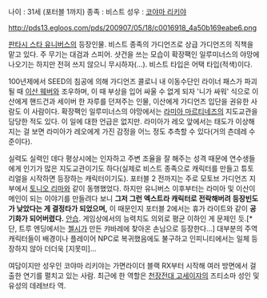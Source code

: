 나이 : 31세 (포터블 1까지)
종족 : 비스트
성우 : [[코야마 리키야]]

http://pds13.egloos.com/pds/200907/05/18/c0016918_4a50b169eabe6.png

[[판타시 스타 유니버스]]의 등장인물.
비스트 종족의 가디언즈로 상급 가디언즈의 직책을 맡고 있다. 주 무기는 대검과 스피어. 샷건을 쓰는 모습이 확장팩인 일루미너스의 야망에 나오기는 하지만 전혀 쓰지 않으니 무시하자(...). 비스트 타입은 어택 타입(적색)이다.

100년제에서 SEED의 침공에 의해 가디언즈 콜로니 내 이동수단인 라이너 패스가 파괴될 때 [[이산 웨버]]와 조우하며, 이 때 부상을 입어 싸울 수 없게 되자 '니가 싸워' 식으로 이산에게 핸드건과 세이버 한 자루를 던져주는 인물, 이산에게 가디언즈 입단을 권유한 사람도 이 사람이다. 확장팩인 일루미너스의 야망에서는 [[라미아 마르티네즈]]의 지도교관을 담당한 적도 있다. 이 일에 대한 언급은 없지만. 라미아가 레오 앞에서는 태도가 이상해지는 걸 보면 라미아가 레오에게 가진 감정을 어느 정도 추측할 수 있다(거의 츤데레 수준이다).

실력도 실력인 데다 평상시에는 인자하고 주변 조율을 잘 해주는 성격 때문에 연수생들에게 인기가 많은 지도교관이기도 하다(실제로 비스트 종족으로 캐릭터를 만들고 튜토리얼을 시작하면 등장하는 캐릭터이기도). 포터블 2 전까지는 주로 모토브 가디언즈 지부에서 [[토니오 리마]]와 같이 동행했었다. 하지만 유니버스 이후부터는 라미아 및 이산이 메인이 되는 이야기를 만들려다 보니 '''그저 그런 엑스트라 캐릭터로 전락해버려 등장빈도가 낮았다는 게 결정타가 되었으며,''' 이 때문인지 포터블 2에서는 휴가 라이트와 같이 '''공기화가 되어버렸다.''' [[안습]]. 게임상에서의 능력치도 의외로 평균 이하인 게 문제인 듯.[* 단, 트루 엔딩에서는 [[첼시]]가 만든 캬바레에 찾아온 손님으로 등장한다...] 대부분의 주역 캐릭터들이 배경이나 플레이어 NPC로 복귀했음에도 불구하고 인피니티에서는 일체 등장하지 않아 더더욱 [지못미]...

여담이지만 성우인 코야마 리키야는 가면라이더 블랙 RX부터 시작해 여러 방면에서 걸출한 연기를 펼치고 있는 사람. 최근에 한 역할은 [[천장전대 고세이쟈]]의 즈티소마 성인 및 유성의 데레브타 역.
